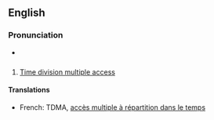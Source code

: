 ==English==

{{wikipedia}}

===Pronunciation===
*{{audio|en-us-TDMA.ogg|Audio (US)}}

==={{abbreviation}}===
# [[time division multiple access|Time division multiple access]]

====Translations====
{{rfc-level|Translations at L4+ not in L3 POS section}}
*French: TDMA, [[accès multiple à répartition dans le temps]]